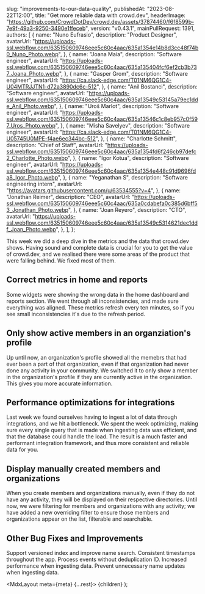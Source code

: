 
  slug: "improvements-to-our-data-quality",
  publishedAt: "2023-08-22T12:00",
  title: "Get more reliable data with crowd.dev",
  headerImage:
    "https://github.com/CrowdDotDev/crowd.dev/assets/37874460/f6f8599b-7e9f-49a3-9250-3490e1ffeceb",
  version: "v0.43.1",
  mainPullRequest: 1391,
  authors: [
    {
      name: "Nuno Eufrasio",
      description: "Product Designer",
      avatarUrl:
        "https://uploads-ssl.webflow.com/635150609746eee5c60c4aac/635a1354e14b8d3cc48f74b0_Nuno_Photo.webp",
    },
    {
      name: "Joana Maia",
      description: "Software engineer",
      avatarUrl:
        "https://uploads-ssl.webflow.com/635150609746eee5c60c4aac/635a135404fcf6ef2cb3b737_Joana_Photo.webp",
    },
    {
      name: "Gasper Grom",
      description: "Software engineer",
      avatarUrl: "https://ca.slack-edge.com/T01NM6QG1C4-U04MTRJJTN1-d72a3890dc6c-512",
    },
    {
      name: "Anil Bostanci",
      description: "Software engineer",
      avatarUrl:
        "https://uploads-ssl.webflow.com/635150609746eee5c60c4aac/635a13549c53145a79ec1dde_Anil_Photo.webp",
    },
    {
      name: "Uroš Marlot",
      description: "Software engineer",
      avatarUrl:
        "https://uploads-ssl.webflow.com/635150609746eee5c60c4aac/635a13546c1c8eb957c0f597_Uros_Photo.webp",
    },
    {
      name: "Misha Savelyev",
      description: "Software engineer",
      avatarUrl: "https://ca.slack-edge.com/T01NM6QG1C4-U05745U0MPE-f4ae6ec344bc-512",
    },
    {
      name: "Charlotte Schmitt",
      description: "Chief of Staff",
      avatarUrl:
        "https://uploads-ssl.webflow.com/635150609746eee5c60c4aac/635a1354fd6f246cb97defc2_Charlotte_Photo.webp",
    },
    {
      name: "Igor Kotua",
      description: "Software engineer",
      avatarUrl:
        "https://uploads-ssl.webflow.com/635150609746eee5c60c4aac/635a1354e448c91d9696fda8_Igor_Photo.webp",
    },
    {
      name: "Yeganathan S",
      description: "Software engineering intern",
      avatarUrl: "https://avatars.githubusercontent.com/u/63534555?v=4",
    },
    {
      name: "Jonathan Reimer",
      description: "CEO",
      avatarUrl:
        "https://uploads-ssl.webflow.com/635150609746eee5c60c4aac/635a0cdabefa0c385d6bff53_Jonathan_Photo.webp",
    },
    {
      name: "Joan Reyero",
      description: "CTO",
      avatarUrl:
        "https://uploads-ssl.webflow.com/635150609746eee5c60c4aac/635a13549c5314621dec1ddf_Joan_Photo.webp",
    },
  ],
};

This week we did a deep dive in the metrics and the data that crowd.dev shows. Having sound and complete data is crucial for you to get the value of crowd.dev,
and we realised there were some areas of the product that were falling behind. We fixed most of them.

## Correct metrics in home and reports <PullRequest number="1391"/>

Some widgets were showing the wrong data in the home dashboard and reports section.
We went through all inconsistencies, and made sure everything was aligned.
These metrics refresh every ten minutes, so if you see small inconsistencies it's due to the refresh period.

## Only show active members in an organziation's profile <PullRequest number="1381"/>

Up until now, an organization's profile showed all the memebrs that had ever been a part of that organization,
even if that organization had never done any activity in your community.
We switched it to only show a member in the organization's profile if they are currently active in the organization.
This gives you more accurate information.

## Performance optimizations for integrations <PullRequest number="1380"/>

Last week we found ourselves having to ingest a lot of data through integrations, and we hit a bottleneck.
We spent the week optimizing, making sure every single query that is made when ingesting data was efficient,
and that the database could handle the load.
The result is a much faster and performant integration framework, and thus more consistent and reliable data for you.

## Display manually created members and organizations <PullRequest number="1383"/>

When you create members and organizations manually, even if they do not have any activity, they will be displayed on their respective directories. Until now, we were filtering for members and organizations with any activity; we have added a new overriding filter to ensure those members and organizations appear on the list, filterable and searchable.

## Other Bug Fixes and Improvements

Support versioned index and improve name search. <PullRequest number="1378"/>
Consistent timestamps throughout the app. <PullRequest number="1375"/>
Process events without deduplication ID. <PullRequest number="1385"/>
Increased performance when ingesting data. <PullRequest number="1380"/>
Prevent unnecessary name updates when ingesting data. <PullRequest number="1372"/>


  <MdxLayout meta={meta} {...rest}>
    {children}
  </MdxLayout>
);
